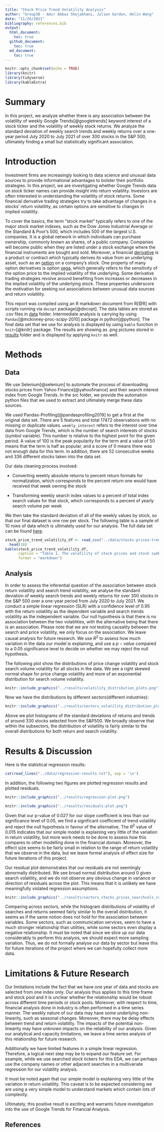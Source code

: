 ```yaml
---
title: "Stock Price Trend Volatility Analysis"
author: "Group30 - Amir Abbas Shojakhani, Julien Gordon, Helin Wang"
date: "11/26/2021"
bibliography: references.bib
output: 
  html_document:
    toc: true
  github_document:
    toc: true
  md_document: 
    toc: true
---
```


```r
knitr::opts_chunk$set(echo = TRUE)
library(knitr)
library(tidyverse)
library(kableExtra)
```

# Summary

In this project, we analyze whether there is any association between the volatility of weekly Google Trends[@googletrends] keyword interest of a stock ticker and the volatility of weekly stock returns. We analyze the standard deviation of weekly search trends and weekly returns over a one-year period July 2020 to July 2021 of over 300 stocks in the S&P 500, ultimately finding a small but statistically significant association.

# Introduction

Investment firms are increasingly looking to data science and unusual data sources to provide informational advantages to bolster their portfolio strategies. In this project, we are investigating whether Google Trends data on stock ticker names can provide insight into return volatility. Investors are often interested in understanding the volatility of stock returns. Some financial derivative trading strategies try to take advantage of changes in a stocks' return volatility, as certain options are sensitive to changes in implied volatility.

To cover the basics, the term "stock market" typically refers to one of the major stock market indexes, such as the Dow Jones Industrial Average or the Standard & Poor's 500, which includes 500 of the largest U.S. companies. It is a global network in which individuals can purchase ownership, commonly known as shares, of a public company. Companies will become public when they are listed under a stock exchange where the financial instruments are bought and sold. Moreover, a financial [derivative](https://www.investopedia.com/terms/d/derivative.asp) is a product or contract which typically derives its value from an underlying asset, such as an [option](https://www.investopedia.com/terms/o/option.asp) on a company's stock. One property of many option derivatives is option [vega](https://www.investopedia.com/terms/v/vega.asp), which generally refers to the sensitivity of the option price to the implied volatility of the underlying. Some derivative trading strategies revolve around benefiting from increases or decreases in the implied volatility of the underlying stock. These properties underscore the motivation for seeking out associations between unusual data sources and return volatility.

This report was compiled using an R markdown document from R[@R] with scripts running via `docopt` package[@docopt]. The data tables are stored as .csv files in [data](https://github.com/UBC-MDS/Stock-Price-Trend-Volatility-Analysis/tree/main/data) folder. Intermediate analysis is carrying by using `Pandas`[@mckinney-proc-scipy-2010] package in python[@python]. The final data set that we use for analysis is displayed by using `kable` function in `knitr`[@knitr] package. The results are showing as .png pictures stored in [results](https://github.com/UBC-MDS/Stock-Price-Trend-Volatility-Analysis/tree/main/results) folder and is displayed by applying `knitr` as well.

# Methods

## Data

We use Selenium[@selenium] to automate the process of downloading stocks prices from Yahoo Finance[@yahoofinance] and their search interest index from Google Trends. In the src folder, we provide the automation python files that we used to extract and ultimately merge these data sources.

We used Pandas-Profiling[@pandasprofiling2019] to get a first at the original data set. There are 5 features and total 17472 observations with no missing or duplicate values. `weekly_interest` refers to the interest over time data from Google Trends, which is the number of search interests of stocks (symbol variable). This number is relative to the highest point for the given period. A value of 100 is the peak popularity for the term and a value of 50 means that the term is half as popular, and a score of 0 means there was not enough data for this term. In addition, there are 52 consecutive weeks and 336 different stocks taken into the data set.

Our data cleaning process involved:

-   Converting weekly absolute returns to percent return formats for normalization, which corresponds to the percent return one would have received that week owning the stock

-   Transforming weekly search index values to a percent of total index search values for that stock, which corresponds to a percent of yearly search volume per week

We then take the standard deviation of all of the weekly values by stock, so that our final dataset is one row per stock. The following table is a sample of 10 rows of data which is ultimately used for our analysis. The full data set can be found [here](https://github.com/UBC-MDS/Stock-Price-Trend-Volatility-Analysis/blob/main/data/stocks-prices-trend-volatility.csv).

```r
stock_price_trend_volatility_df <- read_csv("../data/stocks-prices-trend-volatility.csv") |> 
  head(10)
kable(stock_price_trend_volatility_df,
      caption = "Table 1. The volatility of stock prices and stock symbol search interests trends(first 10 rows).",
      format = "markdown")
```

## Analysis

In order to assess the inferential question of the association between stock return volatility and search trend volatility, we analyse the standard deviation of weekly search trends and weekly returns for over 300 stocks in the S&P 500 over a one-year period from July 2020 to July 2021. We conduct a simple linear regression (SLR) with a confidence level of 0.95 with the return volatility as the dependent variable and search trends volatility as the independent variable. Our null hypothesis is that there is no association between the two volatilities, with the alternative being that there is an association. Please note that we are not testing causality between the search and price volatility, we only focus on the association. We leave causal analysis for future research. We use $R^2$ to assess how much variation in the data our model is explaining, and use a $p-value$ compared to a 0.05 significance level to decide on whether we may reject the null hypothesis.

The following plot show the distributions of price change volatility and stock search volume volatility for all stocks in the data. We see a right skewed normal shape for price change volatility and more of an exponential distribution for search volume volatility.

```r
knitr::include_graphics("../results/volatility_distribution_plots.png")
```

Now we have the distributions by different sectors(different industries):

```r
knitr::include_graphics("../results/sectors_volatility_distribution_plots.png")
```

Above we plot histograms of the standard deviations of returns and trends of around 330 stocks selected from the S&P500. We broadly observe that within the subsectors, the distribution of volatility is fairly similar to the overall distributions for both return and search volatility.

# Results & Discussion

Here is the statistical regression results:

```r
cat(read_lines("../data/regression-results.txt"), sep = '\n')
```

In addition, the following two figures are plotted regression results and plotted residuals.

```r
knitr::include_graphics("../results/regression-plot.png")
```

```r
knitr::include_graphics("../results/residuals-plot.png")
```

Given that our p-value of 0.027 for our slope coefficient is less than our significance level of 0.05, we find a significant coefficient of trend volatility and reject the null hypothesis in favour of the alternative. The $R^2$ value of 0.015 indicates that our simple model is explaining very little of the variation in return volatility, but more work needs to be done to assess how this compares to other modelling done in the financial domain. Moreover, the effect size seems to be fairly small in relation to the range of return volatility that we observe in the data, but we leave formal analysis of effect size for future iterations of this project.

Our residual plot demonstrates that our residuals are not seemingly abnormally distributed. We see broad normal distribution around 0 given search volatility, and we do not observe any obvious change in variance or direction of residuals across the plot. This means that it is unlikely we have meaningfully violated regression assumptions.

```r
knitr::include_graphics("../results/sectors_stocks_prices_searchvols_reg.png")
```

Comparing across sectors, while the histogram distributions of volatility of searches and returns seemed fairly similar to the overall distribution, it seems as if the same notion does not hold for the association between variables. Some sectors, such as communication services, seem to have a much stronger relationship than utilities, while some sectors even display a negative relationship. It must be noted that since we slice up our data considerably to perform this analysis, we should expect more sampling variation. Thus, we do not formally analyse our data by sector but leave this for future iterations of the project where we can hopefully collect more data.

# Limitations & Future Research

Our limitations include the fact that we have one year of data and stocks are selected from one index only. Our analysis thus applies to this time frame and stock pool and it is unclear whether the relationship would be robust across different time periods or stock pools. Moreover, with respect to time, financial analysis done in industry is often performed in a time series manner. The weekly nature of our data may have some underlying non-linearity, such as seasonal changes. Moreover, there may be delay effects between trend and return volatility. The impacts of the potential non-linearity may have unknown impacts on the reliability of our analysis. Given our analytical and capacity limitations, we leave a time series analysis of this relationship for future research.

Additionally we have limited features in a simple linear regression. Therefore, a logical next step may be to expand our feature set. For example, while we use searched stock tickers for this EDA, we can perhaps use the company names or other adjacent searches in a multivariate regression for our volatility analysis.

It must be noted again that our simple model is explaining very little of the variation in return volatility. This caveat is to be expected considering we are using a very simple model to understand markets which contain lots of complexity.

Ultimately, this positive result is exciting and warrants future investigation into the use of Google Trends for Financial Analysis.

## References
